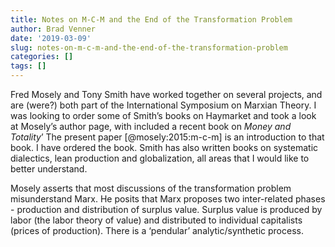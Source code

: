 ```yaml
---
title: Notes on M-C-M and the End of the Transformation Problem
author: Brad Venner
date: '2019-03-09'
slug: notes-on-m-c-m-and-the-end-of-the-transformation-problem
categories: []
tags: []
---
```


Fred Mosely and Tony Smith have worked together on several projects, and are (were?) both part of the International Symposium on Marxian Theory.  I was looking to order some of Smith's books on Haymarket and took a look at Mosely's author page, with included a recent book on *Money and Totality*'  The present paper [@mosely:2015:m-c-m] is an introduction to that book.  I have ordered the book.  Smith has also written books on systematic dialectics, lean production and globalization, all areas that I would like to better understand.

Mosely asserts that most discussions of the transformation problem misunderstand Marx.  He posits that Marx proposes two inter-related phases - production and distribution of surplus value.  Surplus value is produced by labor (the labor theory of value) and distributed to individual capitalists (prices of production).  There is a 'pendular' analytic/synthetic process.  

